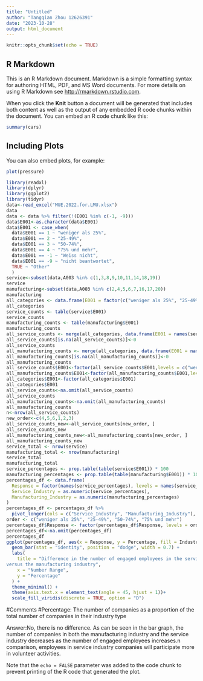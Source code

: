 ```yaml
---
title: "Untitled"
author: "Tangqian Zhou 12626391"
date: "2023-10-28"
output: html_document
---
```


```r
knitr::opts_chunk$set(echo = TRUE)
```

## R Markdown

This is an R Markdown document. Markdown is a simple formatting syntax for authoring HTML, PDF, and MS Word documents. For more details on using R Markdown see <http://rmarkdown.rstudio.com>.

When you click the **Knit** button a document will be generated that includes both content as well as the output of any embedded R code chunks within the document. You can embed an R code chunk like this:

```r
summary(cars)
```

## Including Plots

You can also embed plots, for example:

```r
plot(pressure)
```
```r
library(readxl)
library(dplyr)
library(ggplot2)
library(tidyr)
data<-read_excel("MUE.2022.for.LMU.xlsx")
data
data <- data %>% filter(!(E001 %in% c(-1, -9)))
data$E001<-as.character(data$E001)
data$E001 <- case_when(
  data$E001 == 1 ~ "weniger als 25%",
  data$E001 == 2 ~ "25-49%",
  data$E001 == 3 ~ "50-74%",
  data$E001 == 4 ~ "75% und mehr",
  data$E001 == -1 ~ "Weiss nicht",
  data$E001 == -9 ~ "nicht beantwortet",
  TRUE ~ "Other"
  )
service<-subset(data,A003 %in% c(1,3,8,9,10,11,14,18,19))
service
manufacturing<-subset(data,A003 %in% c(2,4,5,6,7,16,17,20))
manufacturing
all_categories <- data.frame(E001 = factor(c("weniger als 25%", "25-49%", "50-74%", "75% und mehr"),levels=c("weniger als 25%", "25-49%", "50-74%", "75% und mehr")))
all_categories
service_counts <- table(service$E001)
service_counts
manufacturing_counts <- table(manufacturing$E001)
manufacturing_counts
all_service_counts <- merge(all_categories, data.frame(E001 = names(service_counts), Count = as.numeric(service_counts)))
all_service_counts[is.na(all_service_counts)]<-0
all_service_counts
all_manufacturing_counts <- merge(all_categories, data.frame(E001 = names(manufacturing_counts), Count = as.numeric(manufacturing_counts)))
all_manufacturing_counts[is.na(all_manufacturing_counts)]<-0
all_manufacturing_counts
all_service_counts$E001<-factor(all_service_counts$E001,levels = c("weniger als 25%", "25-49%", "50-74%", "75% und mehr"))
all_manufacturing_counts$E001<-factor(all_manufacturing_counts$E001,levels = c("nicht beantwortet","Weiss nicht","weniger als 25%", "25-49%", "50-74%", "75% und mehr"))
all_categories$E001<-factor(all_categories$E001)
all_categories$E001
all_service_counts<-na.omit(all_service_counts)
all_service_counts
all_manufacturing_counts<-na.omit(all_manufacturing_counts)
all_manufacturing_counts
n<-nrow(all_service_counts)
new_order<-c(4,5,6,1,2,3)
all_service_counts_new<-all_service_counts[new_order, ]
all_service_counts_new
all_manufacturing_counts_new<-all_manufacturing_counts[new_order, ]
all_manufacturing_counts_new
service_total <- nrow(service)
manufacturing_total <- nrow(manufacturing)
service_total
manufacturing_total
service_percentages <- prop.table(table(service$E001)) * 100
manufacturing_percentages <- prop.table(table(manufacturing$E001)) * 100
percentages_df <- data.frame(
  Response = factor(names(service_percentages), levels = names(service_percentages)),
  Service_Industry = as.numeric(service_percentages),
  Manufacturing_Industry = as.numeric(manufacturing_percentages)
)
percentages_df <- percentages_df %>%
  pivot_longer(cols = c("Service_Industry", "Manufacturing_Industry"), names_to = "Industry", values_to = "Percentage")
order <- c("weniger als 25%", "25-49%", "50-74%", "75% und mehr")
percentages_df$Response <- factor(percentages_df$Response, levels = order)
percentages_df<-na.omit(percentages_df)
percentages_df
ggplot(percentages_df, aes(x = Response, y = Percentage, fill = Industry)) +
  geom_bar(stat = "identity", position = "dodge", width = 0.7) +
  labs(
    title = "Difference in the number of engaged employees in the service industry
versus the manufacturing industry",
    x = "Number Range",
    y = "Percentage"
  ) +
  theme_minimal() +
  theme(axis.text.x = element_text(angle = 45, hjust = 1))+
  scale_fill_viridis(discrete = TRUE, option = "D") 
```
#Comments
#Percentage: The number of companies as a proportion of the total number of companies in their industry type

Answer:No, there is no difference. As can be seen in the bar graph, the number of companies in both the manufacturing industry and the service industry decreases as the number of engaged employees increases.n comparison, employees in service industry companies will participate more in volunteer activities.


Note that the `echo = FALSE` parameter was added to the code chunk to prevent printing of the R code that generated the plot.



